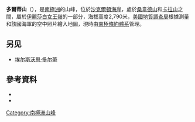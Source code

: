 '''多爾蒂山'''（{{lang-en|Mount Dougherty}}），是[[南極洲|南極洲]]的山峰，位於[[沙克爾頓海岸|沙克爾頓海岸]]，處於[[桑韋德山|桑韋德山]]和[[卡拉山|卡拉山]]之間，屬於[[伊麗莎白女王嶺|伊麗莎白女王嶺]]的一部分，海拔高度2,790米，[[美國地質調查局|美國地質調查局]]根據測量和該國海軍的空中照片繪入地圖，現時由[[南極條約體系|南極條約體系]]管理。
==另见==
*[[埃尔斯沃思·多尔蒂|埃尔斯沃思·多尔蒂]]

==參考資料==
*{{cite gnis | type = antarid | id = 4018| name = Dougherty, Mount| accessdate = 2012-01-27}}
*{{usgs-gazetteer|id=4018|name=Dougherty, Mount}}

{{coord|82|43|S|161|5|E|source:GNIS|display=title}}

{{DEFAULTSORT:Mount Dougherty}}
[[Category:南極洲山峰|Category:南極洲山峰]]


{{ShackletonCoast-geo-stub}}
